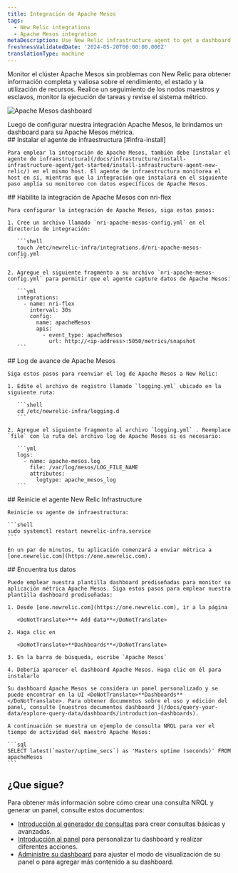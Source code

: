 ```yaml
---
title: Integración de Apache Mesos
tags:
  - New Relic integrations
  - Apache Mesos integration
metaDescription: Use New Relic infrastructure agent to get a dashboard with metrics from your Apache Mesos.
freshnessValidatedDate: '2024-05-20T00:00:00.000Z'
translationType: machine
---
```



Monitor el clúster Apache Mesos sin problemas con New Relic para obtener información completa y valiosa sobre el rendimiento, el estado y la utilización de recursos. Realice un seguimiento de los nodos maestros y esclavos, monitor la ejecución de tareas y revise el sistema métrico.

<img
  title="Apache Mesos dashboard"
  alt="Apache Mesos dashboard"
  src={apacheMesosDashboard}
/>

<figcaption>
  Luego de configurar nuestra integración Apache Mesos, le brindamos un dashboard para su Apache Mesos métrica.
</figcaption>

<Steps>
  <Step>
    ## Instalar el agente de infraestructura [#infra-install]

    Para emplear la integración de Apache Mesos, también debe [instalar el agente de infraestructura](/docs/infrastructure/install-infrastructure-agent/get-started/install-infrastructure-agent-new-relic/) en el mismo host. El agente de infraestructura monitorea el host en sí, mientras que la integración que instalará en el siguiente paso amplía su monitoreo con datos específicos de Apache Mesos.
  </Step>

  <Step>
    ## Habilite la integración de Apache Mesos con nri-flex

    Para configurar la integración de Apache Mesos, siga estos pasos:

    1. Cree un archivo llamado `nri-apache-mesos-config.yml` en el directorio de integración:

       ```shell
       touch /etc/newrelic-infra/integrations.d/nri-apache-mesos-config.yml
       ```

    2. Agregue el siguiente fragmento a su archivo `nri-apache-mesos-config.yml` para permitir que el agente capture datos de Apache Mesos:

       ```yml
       integrations:
         - name: nri-flex
           interval: 30s
           config:
             name: apacheMesos
             apis:
               - event_type: apacheMesos
                 url: http://<ip-address>:5050/metrics/snapshot
       ```
  </Step>

  <Step>
    ## Log de avance de Apache Mesos

    Siga estos pasos para reenviar el log de Apache Mesos a New Relic:

    1. Edite el archivo de registro llamado `logging.yml` ubicado en la siguiente ruta:

       ```shell
       cd /etc/newrelic-infra/logging.d
       ```

    2. Agregue el siguiente fragmento al archivo `logging.yml` . Reemplace `file` con la ruta del archivo log de Apache Mesos si es necesario:

       ```yml
       logs:
         - name: apache-mesos.log
           file: /var/log/mesos/LOG_FILE_NAME
           attributes:
             logtype: apache_mesos_log
       ```
  </Step>

  <Step>
    ## Reinicie el agente New Relic Infrastructure

    Reinicie su agente de infraestructura:

    ```shell
    sudo systemctl restart newrelic-infra.service
    ```

    En un par de minutos, tu aplicación comenzará a enviar métrica a [one.newrelic.com](https://one.newrelic.com).  

  </Step>

  <Step>
    ## Encuentra tus datos

    Puede emplear nuestra plantilla dashboard prediseñadas para monitor su aplicación métrica Apache Mesos. Siga estos pasos para emplear nuestra plantilla dashboard prediseñadas:

    1. Desde [one.newrelic.com](https://one.newrelic.com), ir a la página

       <DoNotTranslate>**+ Add data**</DoNotTranslate>

    2. Haga clic en

       <DoNotTranslate>**Dashboards**</DoNotTranslate>

    3. En la barra de búsqueda, escribe `Apache Mesos`

    4. Debería aparecer el dashboard Apache Mesos. Haga clic en él para instalarlo

    Su dashboard Apache Mesos se considera un panel personalizado y se puede encontrar en la UI <DoNotTranslate>**Dashboards**</DoNotTranslate>. Para obtener documentos sobre el uso y edición del panel, consulte [nuestros documentos dashboard ](/docs/query-your-data/explore-query-data/dashboards/introduction-dashboards).

    A continuación se muestra un ejemplo de consulta NRQL para ver el tiempo de actividad del maestro Apache Mesos:

    ```sql
    SELECT latest(`master/uptime_secs`) as 'Masters uptime (seconds)' FROM apacheMesos
    ```
  </Step>
</Steps>

## ¿Que sigue?

Para obtener más información sobre cómo crear una consulta NRQL y generar un panel, consulte estos documentos:

* [Introducción al generador de consultas](/docs/query-your-data/explore-query-data/query-builder/introduction-query-builder) para crear consultas básicas y avanzadas.
* [Introducción al panel](/docs/query-your-data/explore-query-data/dashboards/introduction-dashboards) para personalizar tu dashboard y realizar diferentes acciones.
* [Administre su dashboard](/docs/query-your-data/explore-query-data/dashboards/manage-your-dashboard) para ajustar el modo de visualización de su panel o para agregar más contenido a su dashboard.